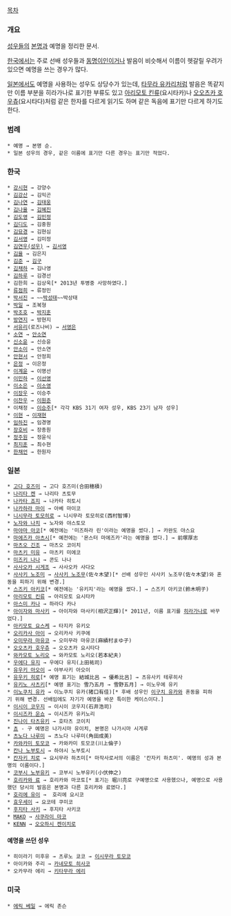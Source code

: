 [[목차]]

=== 개요 ===
[[성우]]들의 [[본명]]과 예명을 정리한 문서.

[[한국]]에서는 주로 선배 성우들과 [[동명이인]]이거나 발음이 비슷해서 이름이 헷갈릴 우려가 있으면 예명을 쓰는 경우가 많다.

[[일본]]에서도 예명을 사용하는 성우도 상당수가 있는데, [[타무라 유카리]]처럼 발음은 똑같지만 이름 부분을 히라가나로 표기한 부류도 있고 [[아리모토 킨류]](요시타카)나 [[오오츠카 호우츄]](요시타다)처럼 같은 한자를 다르게 읽기도 하며 같은 독음에 표기만 다르게 하기도 한다.

=== 범례 ===
 * 예명 → 본명 순.
 * 일본 성우의 경우, 같은 이름에 표기만 다른 경우는 표기만 적었다.

=== 한국 ===
 * [[강시현]] → 강양수
 * [[김강산]] → 김익곤
 * [[김나연]] → [[김태웅]]
 * [[김나율]] → [[김혜진]]
 * [[김도영]] → [[김민정(성우)|김민정]]
 * [[김디도]] → 김중원
 * [[김묘경]] → 김현심
 * [[김서영]] → 김미정
 * [[김연우(성우)]] → [[김서영]]
 * [[김율]] → 김은지
 * [[김준(성우)|김준]] → [[김구]]
 * [[김채하]] → 김나영
 * [[김하루]] → 김경선
 * 김한희 → 김상욱[* 2013년 투병중 사망하였다.]
 * [[류점희]] → 류정민
 * [[박서진]] → ~~[[박성태]]~~박상태
 * [[박일]] → 조복형
 * [[박조호]] → [[박지훈]]
 * [[방연지]] → 방현지
 * [[서유리]](로즈나비) → [[서영은]]
 * [[소연(성우)|소연]] → [[안소연]]
 * [[신소윤]] → 신승윤
 * [[안소이]] → 안소연 
 * [[안현서]] → 안정희
 * [[은정]] → 이은정
 * [[이계윤]] → 이명선
 * [[이민하]] → [[이선영]]
 * [[이소은(성우)|이소은]] → [[이소영]]
 * [[이장우(성우)|이장우]] → 이승주
 * [[이찬우]] → [[이원준]]
 * 이채정 → [[이승주]][* 각각 KBS 31기 여자 성우, KBS 23기 남자 성우]
 * [[이현]] → [[이재현]]
 * [[임하진]] → 임경명
 * [[장호비]] → 장종원
 * [[정주원]] → 정윤식
 * [[최지훈]] → 최수현
 * [[한채언]] → 한원자

=== 일본 ===
 * [[고다 호즈미]] → 고다 호즈미(合田穂積)
 * [[나리타 켄(성우)|나리타 켄]] → 나리타 츠토무
 * [[나카타 죠지]] → 나카타 히토시
 * [[나카하라 마이]] → 아베 마이코
 * [[니시무라 토모히로]] → 니시무라 토모히로(西村智博)
 * [[노자와 나치]] → 노자와 야스토모
 * [[마야마 아코]][* 예전에는 '미즈하라 린'이라는 예명을 썼다.] → 카완도 야스요
 * [[마에즈카 아츠시]][* 예전에는 '몬스터 마에즈카'라는 예명을 썼다.] → 前塚厚志
 * [[마츠오 긴조]] → 마츠오 코이치
 * [[마츠키 미유]] → 마츠키 미에코
 * [[미즈키 나나]] → 콘도 나나
 * [[사사오카 시게조]] → 사사오카 사다오
 * [[사사키 노조미]] → [[사사키 노조무]](佐々木望)[* 선배 성우인 사사키 노조무(佐々木望)와 혼동을 피하기 위해 변경.]
 * [[스즈키 아키코]][* 예전에는 '유키지'라는 예명을 썼다.] → 스즈키 아키코(鈴木明子)
 * [[아리모토 킨류]] → 아리모토 요시타카
 * [[아스미 카나]] → 하라다 카나
 * [[아이자와 마사키]] → 아이자와 마사키(相沢正輝)[* 2011년, 이름 표기를 [[히라가나]]로 바꾸었다.]
 * [[아키모토 요스케]] → 타지카 유키오
 * [[오리카사 아이]] → 오리카사 키쿠에
 * [[오미무라 마유코]] → 오미무라 마유코(麻績村まゆ子)
 * [[오오츠카 호우츄]] → 오오츠카 요시타다
 * [[와카모토 노리오]] → 와카모토 노리오(若本紀夫)
 * [[우에다 유지]] → 우에다 유지(上田祐司)
 * [[유우키 아오이]] → 야부사키 아오이
 * [[유우키 히로]][* 예명 표기는 結城比呂 → 優希比呂] → 츠유사키 테루히사
 * [[유키노 사츠키]][* 예명 표기는 雪乃五月 → 雪野五月] → 이노우에 유키
 * [[이노쿠치 유카]] → 이노쿠치 유카(猪口有佳)[* 후배 성우인 [[이구치 유카]]와 혼동을 피하기 위해 변경. 선배임에도 자기가 예명을 바꾼 특이한 케이스이다.]
 * [[이시이 코우지]] → 이시이 코우지(石井浩司)
 * [[이시즈카 운쇼]] → 이시즈카 유키노리
 * [[진나이 타츠유키]] → 호타츠 코이치
 * [[쵸]] - 구 예명은 나가시마 유이치, 본명은 나가시마 시게루
 * [[츠노다 나루미]] → 츠노다 나루미(角田成美)
 * [[카와카미 토모코]] → 카와카미 토모코(川上倫子)
 * [[칸나 노부토시]] → 하야시 노부토시
 * [[칸자키 치로]] → 요시무라 하츠미[* 마작사로서의 이름은 '칸자키 하츠미'. 예명의 성과 본명의 이름이다.]
 * [[코부시 노부유키]] → 코부시 노부유키(小伏伸之)
 * [[호리카와 료]] → 호리카와 마코토[* 표기는 堀川亮로 구예명으로 사용했으나, 예명으로 사용했던 당시의 발음은 본명과 다른 호리카와 료였다.] 
 * [[호리에 유이]] →  호리에 요시코
 * [[효우세이]] → 요코테 쿠미코
 * [[후지타 사키]] → 후지타 사키코
 * [[MAKO]] → [[사쿠라이 마코]]
 * [[KENN]] → [[오오하시 켄이치로]]

==== 예명을 쓰던 성우 ====
 * 히이라기 미후유 → 츠루노 쿄코 → [[이시무라 토모코]]
 * 아이카와 주리 → [[카네모토 히사코]]
 * 오카무라 에리 → [[키타무라 에리]]

=== 미국 ===
 * [[에릭 베일]] → 에릭 존슨
